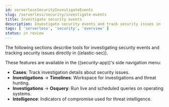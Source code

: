 ```yaml
---
id: serverlessSecurityInvestigateEvents
slug: /serverless/security/investigate-events
title: Investigate security events
description: Investigate security events and track security issues in ((elastic-sec)).
tags: [ 'serverless', 'security', 'overview' ]
status: in review
---
```


<DocBadge template="technical preview" />
<div id="investigate-events"></div>

The following sections describe tools for investigating security events and tracking security issues directly in ((elastic-sec)).


These features are available in the ((security-app))'s side navigation menu:

* <DocLink id="serverlessSecurityCasesOverview">**Cases**</DocLink>: Track investigation details about security issues.
* **Investigations** -> <DocLink id="serverlessSecurityTimelinesUi">**Timelines**</DocLink>: Workspace for investigations and threat hunting.
* **Investigations** -> <DocLink id="serverlessSecurityUseOsquery">**Osquery**</DocLink>: Run live and scheduled queries on operating systems.
* <DocLink id="serverlessSecurityIndicatorsOfCompromise">**Intelligence**</DocLink>: Indicators of compromise used for threat intelligence.

